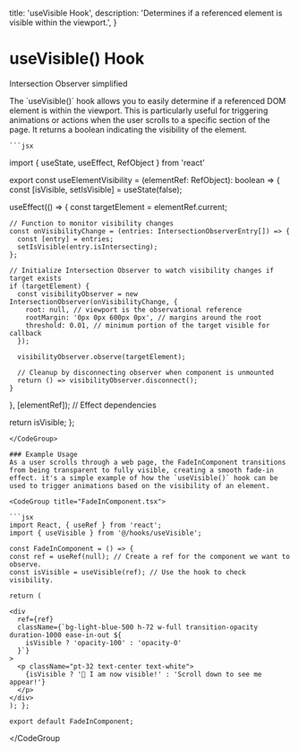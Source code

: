
  title: 'useVisible Hook',
  description:
    'Determines if a referenced element is visible within the viewport.',
}

# useVisible() Hook

<p>Intersection Observer simplified</p>

<div className="mt-4">
  The `useVisible()` hook allows you to easily determine if a referenced DOM
  element is within the viewport. This is particularly useful for triggering
  animations or actions when the user scrolls to a specific section of the page.
  It returns a boolean indicating the visibility of the element.
</div>

 <CodeGroup title="useVisible.tsx">

    ```jsx

import { useState, useEffect, RefObject } from 'react'

export const useElementVisibility = (elementRef: RefObject<Element>): boolean => {
  const [isVisible, setIsVisible] = useState(false);

useEffect(() => {
const targetElement = elementRef.current;

    // Function to monitor visibility changes
    const onVisibilityChange = (entries: IntersectionObserverEntry[]) => {
      const [entry] = entries;
      setIsVisible(entry.isIntersecting);
    };

    // Initialize Intersection Observer to watch visibility changes if target exists
    if (targetElement) {
      const visibilityObserver = new IntersectionObserver(onVisibilityChange, {
        root: null, // viewport is the observational reference
        rootMargin: '0px 0px 600px 0px', // margins around the root
        threshold: 0.01, // minimum portion of the target visible for callback
      });

      visibilityObserver.observe(targetElement);

      // Cleanup by disconnecting observer when component is unmounted
      return () => visibilityObserver.disconnect();
    }

}, [elementRef]); // Effect dependencies

return isVisible;
};

````
</CodeGroup>

### Example Usage
As a user scrolls through a web page, the FadeInComponent transitions from being transparent to fully visible, creating a smooth fade-in effect. it's a simple example of how the `useVisible()` hook can be used to trigger animations based on the visibility of an element.

<CodeGroup title="FadeInComponent.tsx">

```jsx
import React, { useRef } from 'react';
import { useVisible } from '@/hooks/useVisible';

const FadeInComponent = () => {
const ref = useRef(null); // Create a ref for the component we want to observe.
const isVisible = useVisible(ref); // Use the hook to check visibility.

return (

<div
  ref={ref}
  className={`bg-light-blue-500 h-72 w-full transition-opacity duration-1000 ease-in-out ${
    isVisible ? 'opacity-100' : 'opacity-0'
  }`}
>
  <p className="pt-32 text-center text-white">
    {isVisible ? '🎉 I am now visible!' : 'Scroll down to see me appear!'}
  </p>
</div>
); };

export default FadeInComponent;
````

</CodeGroup

>
